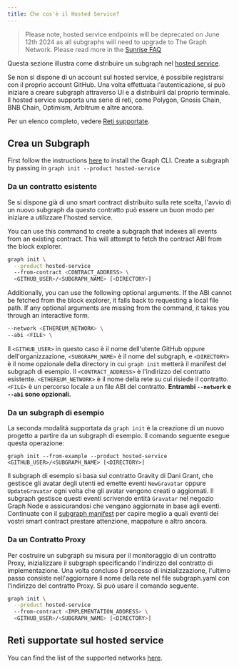 ```yaml
---
title: Che cos'è il Hosted Service?
---
```


> Please note, hosted service endpoints will be deprecated on June 12th 2024 as all subgraphs will need to upgrade to The Graph Network. Please read more in the [Sunrise FAQ](/sunrise)

Questa sezione illustra come distribuire un subgraph nel [hosted service](https://thegraph.com/hosted-service/).

Se non si dispone di un account sul hosted service, è possibile registrarsi con il proprio account GitHub. Una volta effettuata l'autenticazione, si può iniziare a creare subgraph attraverso UI e a distribuirli dal proprio terminale. Il hosted service supporta una serie di reti, come Polygon, Gnosis Chain, BNB Chain, Optimism, Arbitrum e altre ancora.

Per un elenco completo, vedere [Reti supportate](/developing/supported-networks/#hosted-service).

## Crea un Subgraph

First follow the instructions [here](/developing/creating-a-subgraph/#install-the-graph-cli) to install the Graph CLI. Create a subgraph by passing in `graph init --product hosted-service`

### Da un contratto esistente

Se si dispone già di uno smart contract distribuito sulla rete scelta, l'avvio di un nuovo subgraph da questo contratto può essere un buon modo per iniziare a utilizzare l'hosted service.

You can use this command to create a subgraph that indexes all events from an existing contract. This will attempt to fetch the contract ABI from the block explorer.

```sh
graph init \
  --product hosted-service
  --from-contract <CONTRACT_ADDRESS> \
  <GITHUB_USER>/<SUBGRAPH_NAME> [<DIRECTORY>]
```

Additionally, you can use the following optional arguments. If the ABI cannot be fetched from the block explorer, it falls back to requesting a local file path. If any optional arguments are missing from the command, it takes you through an interactive form.

```sh
--network <ETHEREUM_NETWORK> \
--abi <FILE> \
```

Il `<GITHUB_USER>` in questo caso è il nome dell'utente GitHub oppure dell'organizzazione, `<SUBGRAPH_NAME>` è il nome del subgraph, e `<DIRECTORY>` è il nome opzionale della directory in cui `graph init` metterà il manifest del subgraph di esempio. Il `<CONTRACT_ADDRESS>` è l'indirizzo del contratto esistente. `<ETHEREUM_NETWORK>` è il nome della rete su cui risiede il contratto. `<FILE>` è un percorso locale a un file ABI del contratto. **Entrambi `--network` e `--abi` sono opzionali.**

### Da un subgraph di esempio

La seconda modalità supportata da `graph init` è la creazione di un nuovo progetto a partire da un subgraph di esempio. Il comando seguente esegue questa operazione:

```
graph init --from-example --product hosted-service <GITHUB_USER>/<SUBGRAPH_NAME> [<DIRECTORY>]
```

Il subgraph di esempio si basa sul contratto Gravity di Dani Grant, che gestisce gli avatar degli utenti ed emette eventi `NewGravatar` oppure `UpdateGravatar` ogni volta che gli avatar vengono creati o aggiornati. Il subgraph gestisce questi eventi scrivendo entità `Gravatar` nel negozio Graph Node e assicurandosi che vengano aggiornate in base agli eventi. Continuate con il [subgraph manifest](/developing/creating-a-subgraph#the-subgraph-manifest) per capire meglio a quali eventi dei vostri smart contract prestare attenzione, mappature e altro ancora.

### Da un Contratto Proxy

Per costruire un subgraph su misura per il monitoraggio di un contratto Proxy, inizializzare il subgraph specificando l'indirizzo del contratto di implementazione. Una volta concluso il processo di inizializzazione, l'ultimo passo consiste nell'aggiornare il nome della rete nel file subgraph.yaml con l'indirizzo del contratto Proxy. Si può usare il comando seguente.

```sh
graph init \
  --product hosted-service
  --from-contract <IMPLEMENTATION_ADDRESS> \
  <GITHUB_USER>/<SUBGRAPH_NAME> [<DIRECTORY>]
```

## Reti supportate sul hosted service

You can find the list of the supported networks [here](/developing/supported-networks).
